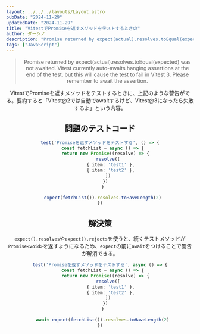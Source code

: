 ```yaml
---
layout: ../../../layouts/Layout.astro
pubDate: "2024-11-29"
updatedDate: "2024-11-29"
title: "VitestでPromiseを返すメソッドをテストするときの"
author: ダーシノ
description: "Promise returned by expect(actual).resolves.toEqual(expected) was not awaited. Vitest currently auto-awaits hanging assertions at the end of the test, but this will cause the test to fail in Vitest 3. Please remember to await the assertion. VitestでPromiseを返すメソッドをテストするときに、上記のような警告がでる。要約すると「Vitest@2では自動でawaitするけど、Vitest@3になったら失敗するよ」という内容。"
tags: ["JavaScript"]
---
```



<Header {...frontmatter} />

> Promise returned by expect(actual).resolves.toEqual(expected) was not awaited. Vitest currently auto-awaits hanging assertions at the end of the test, but this will cause the test to fail in Vitest 3. Please remember to await the assertion.

VitestでPromiseを返すメソッドをテストするときに、上記のような警告がでる。要約すると「Vitest@2では自動でawaitするけど、Vitest@3になったら失敗するよ」という内容。

## 問題のテストコード

```ts
test('Promiseを返すメソッドをテストする', () => {
  const fetchList = async () => {
    return new Promise((resolve) => {
      resolve([
        { item: 'test1' },
        { item: 'test2' },
      ])
    })
  }

  expect(fetchList()).resolves.toHaveLength(2)
})
```

## 解決策

`expect().resolves`や`expect().rejects`を使うと、続くテストメソッドが`Promise<void>`を返すようになるため、`expect`の前に`await`をつけることで警告が解消できる。

```ts
test('Promiseを返すメソッドをテストする', async () => {
  const fetchList = async () => {
    return new Promise((resolve) => {
      resolve([
        { item: 'test1' },
        { item: 'test2' },
      ])
    })
  }

  await expect(fetchList()).resolves.toHaveLength(2)
})
```
